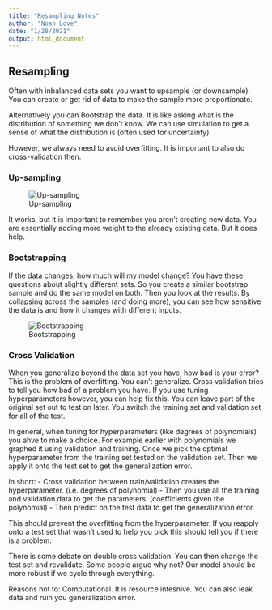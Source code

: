 ```yaml
---
title: "Resampling Notes"
author: "Noah Love"
date: "1/28/2021"
output: html_document
---
```


## Resampling

Often with inbalanced data sets you want to upsample (or downsample). You can create or get rid of data to make the sample more proportionate. 

Alternatively you can Bootstrap the data. It is like asking what is the distribution of something we don't know. We can use simulation to get a sense of what the distribution is (often used for uncertainty).

However, we always need to avoid overfitting. It is important to also do cross-validation then. 

### Up-sampling

![Up-sampling](A:\Documents\Semester 6\data-mining-at-columbia\My Class Notes\Images\upsampling.JPG)

It works, but it is important to remember you aren't creating new data. You are essentially adding more weight to the already existing data. But it does help. 

### Bootstrapping

If the data changes, how much will my model change? You have these questions  about slightly different sets. So you create a similar bootstrap sample and do the same model on both. Then you look at the results. By collapsing across the samples (and doing more), you can see how sensitive the data is and how it changes with different inputs. 

![Bootstrapping](A:\Documents\Semester 6\data-mining-at-columbia\My Class Notes\Images\bootstrap.JPG)

### Cross Validation

When you generalize beyond the data set you have, how bad is your error? This is the problem of overfitting. You can't generalize. Cross validation tries to tell you how bad of a problem you have. If you use tuning hyperparameters however, you can help fix this. You can leave part of the original set out to test on later. You switch the training set and validation set for all of the test.

In general, when tuning for hyperparameters (like degrees of polynomials) you ahve to make a choice. For example earlier with polynomials we graphed it using validation and training. Once we pick the optimal hyperparameter from the training set tested on the validation set. Then we apply it onto the test set to get the generalization error. 

In short: 
- Cross validation between train/validation creates the hyperparameter. (i.e. degrees of polynomial)
- Then you use all the training and validation data to get the parameters. (coefficients given the polynomial)
- Then predict on the test data to get the generalization error. 

This should prevent the overfitting from the hyperparameter. If you reapply onto a test set that wasn't used to help you pick this should tell you if there is a problem. 

There is some debate on double cross validation. You can then change the test set and revalidate. Some people argue why not? Our model should be more robust if we cycle through everything. 

Reasons not to: Computational. It is resource intesnive. You can also leak data and ruin you generalization error. 
